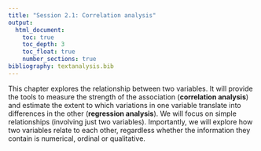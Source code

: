 ```yaml
---
title: "Session 2.1: Correlation analysis"
output: 
  html_document:
    toc: true
    toc_depth: 3
    toc_float: true
    number_sections: true
bibliography: textanalysis.bib
---
```


This chapter explores the relationship between two variables. It will provide the tools to measure the strength of the association (**correlation analysis**) and estimate the extent to which variations in one variable translate into differences in the other (**regression analysis**). We will focus on simple relationships (involving just two variables). Importantly, we will explore how two variables relate to each other, regardless whether the information they contain is numerical, ordinal or qualitative.